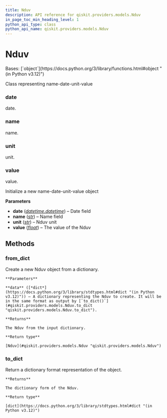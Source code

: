 ```yaml
---
title: Nduv
description: API reference for qiskit.providers.models.Nduv
in_page_toc_min_heading_level: 1
python_api_type: class
python_api_name: qiskit.providers.models.Nduv
---
```


# Nduv

<Class id="qiskit.providers.models.Nduv" github="https://github.com/qiskit/qiskit/tree/stable/0.46/qiskit/providers/models/backendproperties.py" signature="qiskit.providers.models.Nduv(date, name, unit, value)">
  Bases: [`object`](https://docs.python.org/3/library/functions.html#object "(in Python v3.12)")

  Class representing name-date-unit-value

  ### date

  <Attribute id="qiskit.providers.models.Nduv.date" name="date">
    date.
  </Attribute>

  ### name

  <Attribute id="qiskit.providers.models.Nduv.name" name="name">
    name.
  </Attribute>

  ### unit

  <Attribute id="qiskit.providers.models.Nduv.unit" name="unit">
    unit.
  </Attribute>

  ### value

  <Attribute id="qiskit.providers.models.Nduv.value" name="value">
    value.
  </Attribute>

  Initialize a new name-date-unit-value object

  **Parameters**

  *   **date** ([*datetime.datetime*](https://docs.python.org/3/library/datetime.html#datetime.datetime "(in Python v3.12)")) – Date field
  *   **name** ([*str*](https://docs.python.org/3/library/stdtypes.html#str "(in Python v3.12)")) – Name field
  *   **unit** ([*str*](https://docs.python.org/3/library/stdtypes.html#str "(in Python v3.12)")) – Nduv unit
  *   **value** ([*float*](https://docs.python.org/3/library/functions.html#float "(in Python v3.12)")) – The value of the Nduv

  ## Methods

  ### from\_dict

  <Function id="qiskit.providers.models.Nduv.from_dict" name="from_dict" signature="classmethod from_dict(data)">
    Create a new Nduv object from a dictionary.

    **Parameters**

    **data** ([*dict*](https://docs.python.org/3/library/stdtypes.html#dict "(in Python v3.12)")) – A dictionary representing the Nduv to create. It will be in the same format as output by [`to_dict()`](#qiskit.providers.models.Nduv.to_dict "qiskit.providers.models.Nduv.to_dict").

    **Returns**

    The Nduv from the input dictionary.

    **Return type**

    [Nduv](#qiskit.providers.models.Nduv "qiskit.providers.models.Nduv")
  </Function>

  ### to\_dict

  <Function id="qiskit.providers.models.Nduv.to_dict" name="to_dict" signature="to_dict()">
    Return a dictionary format representation of the object.

    **Returns**

    The dictionary form of the Nduv.

    **Return type**

    [dict](https://docs.python.org/3/library/stdtypes.html#dict "(in Python v3.12)")
  </Function>
</Class>


